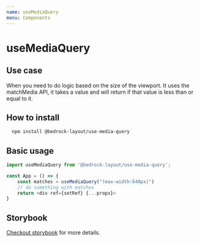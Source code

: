 ```yaml
---
name: useMediaQuery
menu: Components
---
```


# useMediaQuery

## Use case

When you need to do logic based on the size of the viewport. It uses the matchMedia API, it takes a value and will return if that value is less than or equal to it.

## How to install

```bash
  npm install @bedrock-layout/use-media-query
```

## Basic usage

```javascript
import useMediaQuery from '@bedrock-layout/use-media-query';

const App = () => {
    const matches = useMediaQuery("(max-width:640px)")
    // do something with matches
    return <div ref={setRef} {...props}>
}
```

## Storybook

[Checkout storybook](https://storybook.bedrock-layout.dev/?path=/story/usemediaquery--basic) for more details.

